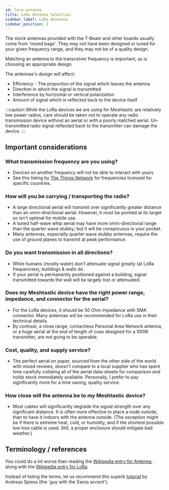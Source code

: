```yaml
---
id: lora-antenna
title: LoRa Antenna Selection
sidebar_label: LoRa Antennas
sidebar_position: 2
---
```


The stock antennas provided with the T-Beam and other boards usually come from 'mixed bags'. They may not have been designed or tuned for your given frequency range, and they may not be of a quality design.

Matching an antenna to the transceiver frequency is important, as is choosing an appropriate design.

The antennas's design will affect:

- Efficiency - The proportion of the signal which leaves the antenna
- Direction in which the signal is transmitted
- Interference by horizontal or vertical polarization
- Amount of signal which is reflected back to the device itself

:::caution
While the LoRa devices we are using for Meshtastic are relatively low power radios, care should be taken _not_ to operate any radio transmission device without an aerial or with a poorly matched aerial. Un-transmitted radio signal reflected back to the transmitter can damage the device.
:::

## Important considerations

### What transmission frequency are you using?
- Devices on another frequency will not be able to interact with yours.
- See this listing by [The Things Network](https://www.thethingsnetwork.org/docs/lorawan/frequencies-by-country.html) for frequencies licensed for specific countries.

### How will you be carrying / transporting the radio?
- A large directional aerial will transmit over significantly greater distance than an omni-directional aerial. However, it must be pointed at its target so isn't optimal for mobile use.
- A tuned half-wave whip aerial may have more omni-directional range than the quarter wave stubby; but it will be conspicuous in your pocket.
- Many antennas, especially quarter wave stubby antennas, require the use of ground planes to transmit at peak performance.

### Do you want transmission in all directions?
- While humans (mostly water) don't attenuate signal greatly (at LoRa frequencies), buildings & walls do.
- If your aerial is permanently positioned against a building, signal transmitted towards the wall will be largely lost or attenuated.

### Does my Meshtastic device have the right power range, impedance, and connector for the aerial?
- For the LoRa devices, it should be 50 Ohm impedance with SMA connector. Many antennas will be recommended for LoRa use in their technical details.
- By contrast, a close range, contactless Personal Area Network antenna, or a huge aerial at the end of length of coax designed for a 100W transmitter, are not going to be operable.


### Cost, quality, and supply service?
- The perfect aerial on paper, sourced from the other side of the world with mixed reviews, doesn't compare to a local supplier who has spent time carefully collating all of the aerial data-sheets for comparison _and_ holds stock immediately available. Personally, I prefer to pay significantly more for a time saving, quality service.

### How close will the antenna be to my Meshtastic device?
- Most cables will significantly degrade the signal strength over any significant distance. It is often more effective to place a node outside, than to have it indoors with the antenna outside. (The exception might be if there is extreme heat, cold, or humidity, and if the shortest possible low loss cable is used. Still, a proper enclosure should mitigate bad weather.)

## Terminology / references

You could do a lot worse than reading the [Wikipedia entry for Antenna](<https://en.wikipedia.org/wiki/Antenna_(radio)>), along with the [Wikipedia entry for LoRa](https://en.wikipedia.org/wiki/LoRa).

Instead of listing the terms, let us recommend this superb [tutorial](https://www.youtube.com/watch?v=J3PBL9oLPX8) by Andreas Spiess (the 'guy with the Swiss accent').